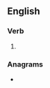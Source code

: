 ==English==

===Verb===
{{head|en|verb form}}

# {{en-past of|unseat}}

===Anagrams===
* {{anagrams|en|a=adeenstu|unsedate|unteased}}